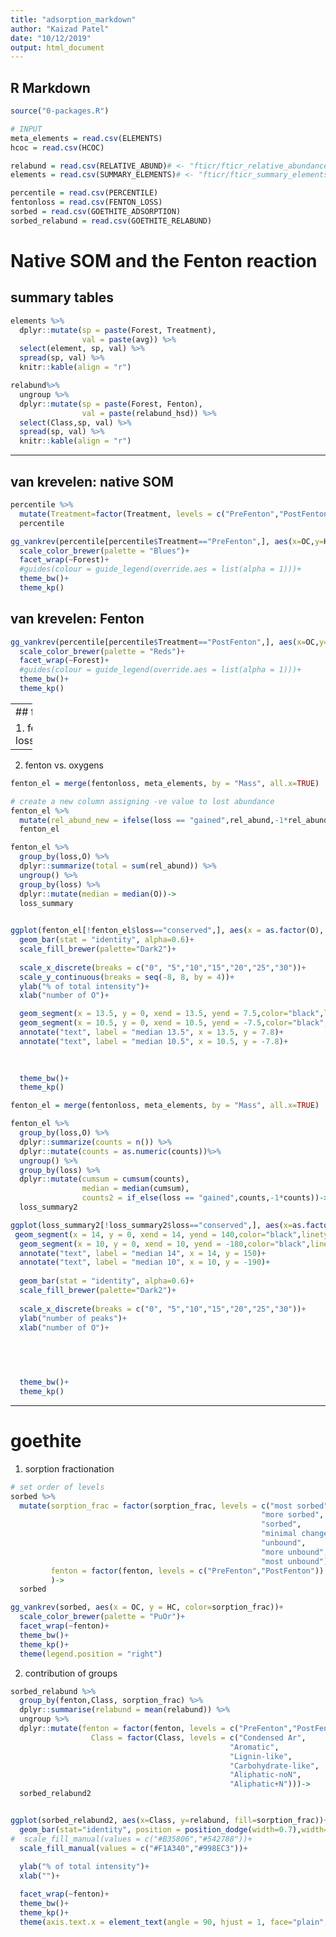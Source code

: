 ```yaml
---
title: "adsorption_markdown"
author: "Kaizad Patel"
date: "10/12/2019"
output: html_document
---
```


## R Markdown


```r
source("0-packages.R")

# INPUT
meta_elements = read.csv(ELEMENTS)
hcoc = read.csv(HCOC)

relabund = read.csv(RELATIVE_ABUND)# <- "fticr/fticr_relative_abundance.csv"
elements = read.csv(SUMMARY_ELEMENTS)# <- "fticr/fticr_summary_elements.csv"

percentile = read.csv(PERCENTILE)
fentonloss = read.csv(FENTON_LOSS)
sorbed = read.csv(GOETHITE_ADSORPTION)
sorbed_relabund = read.csv(GOETHITE_RELABUND)
```

# Native SOM and the Fenton reaction
## summary tables
```r

elements %>% 
  dplyr::mutate(sp = paste(Forest, Treatment),
                val = paste(avg)) %>% 
  select(element, sp, val) %>% 
  spread(sp, val) %>% 
  knitr::kable(align = "r")

relabund%>% 
  ungroup %>% 
  dplyr::mutate(sp = paste(Forest, Fenton),
                val = paste(relabund_hsd)) %>% 
  select(Class,sp, val) %>% 
  spread(sp, val) %>% 
  knitr::kable(align = "r")
```

----

## van krevelen: native SOM

```r
percentile %>% 
  mutate(Treatment=factor(Treatment, levels = c("PreFenton","PostFenton")))->
  percentile

gg_vankrev(percentile[percentile$Treatment=="PreFenton",], aes(x=OC,y=HC,color=perc))+
  scale_color_brewer(palette = "Blues")+
  facet_wrap(~Forest)+
  #guides(colour = guide_legend(override.aes = list(alpha = 1)))+
  theme_bw()+
  theme_kp()

```

## van krevelen: Fenton

```r
gg_vankrev(percentile[percentile$Treatment=="PostFenton",], aes(x=OC,y=HC,color=perc))+
  scale_color_brewer(palette = "Reds")+
  facet_wrap(~Forest)+
  #guides(colour = guide_legend(override.aes = list(alpha = 1)))+
  theme_bw()+
  theme_kp()

```



----
## fenton 

1. fenton loss/gained
```r

gg_vankrev(fentonloss[!fentonloss$loss=="conserved",], aes(x = OC, y = HC, color = loss))+
  scale_color_brewer(palette = "Dark2")+
  theme_bw()+
  theme_kp()
```


---

2. fenton vs. oxygens

```r
fenton_el = merge(fentonloss, meta_elements, by = "Mass", all.x=TRUE)

# create a new column assigning -ve value to lost abundance
fenton_el %>% 
  mutate(rel_abund_new = ifelse(loss == "gained",rel_abund,-1*rel_abund))->
  fenton_el

fenton_el %>% 
  group_by(loss,O) %>% 
  dplyr::summarize(total = sum(rel_abund)) %>% 
  ungroup() %>% 
  group_by(loss) %>% 
  dplyr::mutate(median = median(O))->
  loss_summary

  
ggplot(fenton_el[!fenton_el$loss=="conserved",], aes(x = as.factor(O), y = rel_abund_new, fill=loss))+
  geom_bar(stat = "identity", alpha=0.6)+
  scale_fill_brewer(palette="Dark2")+
  
  scale_x_discrete(breaks = c("0", "5","10","15","20","25","30"))+
  scale_y_continuous(breaks = seq(-8, 8, by = 4))+
  ylab("% of total intensity")+
  xlab("number of O")+

  geom_segment(x = 13.5, y = 0, xend = 13.5, yend = 7.5,color="black",linetype="longdash")+
  geom_segment(x = 10.5, y = 0, xend = 10.5, yend = -7.5,color="black",linetype="longdash")+
  annotate("text", label = "median 13.5", x = 13.5, y = 7.8)+ 
  annotate("text", label = "median 10.5", x = 10.5, y = -7.8)+ 

  
  
  theme_bw()+
  theme_kp()
```


```r
fenton_el = merge(fentonloss, meta_elements, by = "Mass", all.x=TRUE)

fenton_el %>% 
  group_by(loss,O) %>% 
  dplyr::summarize(counts = n()) %>% 
  dplyr::mutate(counts = as.numeric(counts))%>% 
  ungroup() %>% 
  group_by(loss) %>% 
  dplyr::mutate(cumsum = cumsum(counts),
                median = median(cumsum),
                counts2 = if_else(loss == "gained",counts,-1*counts))->
  loss_summary2

ggplot(loss_summary2[!loss_summary2$loss=="conserved",], aes(x=as.factor(O), y=counts2, fill = loss))+
 geom_segment(x = 14, y = 0, xend = 14, yend = 140,color="black",linetype="longdash")+
  geom_segment(x = 10, y = 0, xend = 10, yend = -180,color="black",linetype="longdash")+
  annotate("text", label = "median 14", x = 14, y = 150)+ 
  annotate("text", label = "median 10", x = 10, y = -190)+
  
  geom_bar(stat = "identity", alpha=0.6)+
  scale_fill_brewer(palette="Dark2")+
  
  scale_x_discrete(breaks = c("0", "5","10","15","20","25","30"))+
  ylab("number of peaks")+
  xlab("number of O")+

   

  
  
  theme_bw()+
  theme_kp()


```



----

# goethite

1. sorption fractionation

```r

# set order of levels
sorbed %>% 
  mutate(sorption_frac = factor(sorption_frac, levels = c("most sorbed",
                                                        "more sorbed",
                                                        "sorbed",
                                                        "minimal change",
                                                        "unbound",
                                                        "more unbound",
                                                        "most unbound")),
         fenton = factor(fenton, levels = c("PreFenton","PostFenton"))
         )->
  sorbed

gg_vankrev(sorbed, aes(x = OC, y = HC, color=sorption_frac))+
  scale_color_brewer(palette = "PuOr")+
  facet_wrap(~fenton)+
  theme_bw()+
  theme_kp()+
  theme(legend.position = "right")

```

2. contribution of groups
```r
sorbed_relabund %>% 
  group_by(fenton,Class, sorption_frac) %>% 
  dplyr::summarise(relabund = mean(relabund)) %>% 
  ungroup %>% 
  dplyr::mutate(fenton = factor(fenton, levels = c("PreFenton","PostFenton")), 
                  Class = factor(Class, levels = c("Condensed Ar",
                                                 "Aromatic",
                                                 "Lignin-like",
                                                 "Carbohydrate-like",
                                                 "Aliphatic-noN",
                                                 "Aliphatic+N")))->
  sorbed_relabund2


ggplot(sorbed_relabund2, aes(x=Class, y=relabund, fill=sorption_frac))+
  geom_bar(stat="identity", position = position_dodge(width=0.7),width=0.5, alpha=1,color="black")+
#  scale_fill_manual(values = c("#B35806","#542788"))+
  scale_fill_manual(values = c("#F1A340","#998EC3"))+
  
  ylab("% of total intensity")+
  xlab("")+

  facet_wrap(~fenton)+
  theme_bw()+
  theme_kp()+
  theme(axis.text.x = element_text(angle = 90, hjust = 1, face="plain", size = 12))

```


